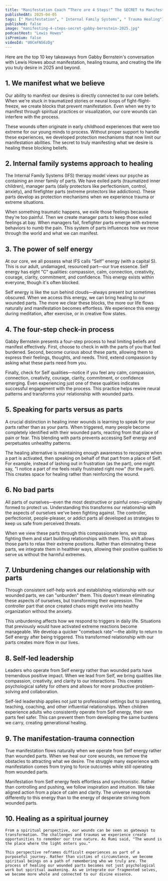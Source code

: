 ```yaml
---
title: "Manifestation Coach “There are 4 Steps!” The SECRET to Manifesting Anything in 2025! Gabby Bernstein"
publishedAt: 2025-04-05
tags: [" Manifestation", " Internal Family Systems", " Trauma Healing"]
published: false
image: "manifesting-4-steps-secret-gabby-bernstein-2025.jpg"
podcastHost: "Lewis Howes"
isPremium: false
videoId: "U0CmFNS6zDg"
---
```



<PodcastSummaryPageLayout frontmatter={frontmatter}>

Here are the top 10 key takeaways from Gabby Bernstein's conversation with Lewis Howes about manifestation, healing trauma, and creating the life you truly desire in 2025 and beyond.

## 1. We manifest what we believe

Our ability to manifest our desires is directly connected to our core beliefs. When we're stuck in traumatized stories or neural loops of fight-flight-freeze, we create blocks that prevent manifestation. Even when we try to manifest through spiritual practices or visualization, our core wounds can interfere with the process.

These wounds often originate in early childhood experiences that were too extreme for our young minds to process. Without proper support to handle these experiences, we developed protection mechanisms that now limit our manifestation abilities. The secret to truly manifesting what we desire is healing these blocking beliefs.

## 2. Internal family systems approach to healing

The Internal Family Systems (IFS) therapy model views our psyche as containing an inner family of parts. We have exiled parts (traumatized inner children), manager parts (daily protectors like perfectionism, control, anxiety), and firefighter parts (extreme protectors like addictions). These parts develop as protection mechanisms when we experience trauma or extreme situations.

When something traumatic happens, we exile those feelings because they're too painful. Then we create manager parts to keep those exiled feelings at bay. When managers fail, firefighter parts emerge with extreme behaviors to numb the pain. This system of parts influences how we move through the world and what we can manifest.

## 3. The power of self energy

At our core, we all possess what IFS calls "Self" energy (with a capital S). This is our adult, undamaged, resourced part—our true essence. Self energy has eight "C" qualities: compassion, calm, connection, creativity, courage, clarity, commitment, and confidence. This energy exists within everyone, though it's often blocked.

Self energy is like the sun behind clouds—always present but sometimes obscured. When we access this energy, we can bring healing to our wounded parts. The more we clear these blocks, the more our life flows naturally and manifestation becomes effortless. We experience this energy during meditation, after exercise, or in creative flow states.

## 4. The four-step check-in process

Gabby Bernstein presents a four-step process to heal limiting beliefs and manifest effectively. First, choose to check in with the parts of you that feel burdened. Second, become curious about these parts, allowing them to express their feelings, thoughts, and needs. Third, extend compassion by asking what these parts need from you.

Finally, check for Self qualities—notice if you feel any calm, compassion, connection, creativity, courage, clarity, commitment, or confidence emerging. Even experiencing just one of these qualities indicates successful engagement with the process. This practice helps rewire neural patterns and transforms your relationship with wounded parts.

## 5. Speaking for parts versus as parts

A crucial distinction in healing inner wounds is learning to speak for your parts rather than as your parts. When triggered, many people become completely identified with their wounded parts, reacting from that place of pain or fear. This blending with parts prevents accessing Self energy and perpetuates unhealthy patterns.

The healing alternative is maintaining enough awareness to recognize when a part is activated, then speaking on behalf of that part from a place of Self. For example, instead of lashing out in frustration (as the part), one might say, "I notice a part of me feels really frustrated right now" (for the part). This creates space for healing rather than reinforcing the wound.

## 6. No bad parts

All parts of ourselves—even the most destructive or painful ones—originally formed to protect us. Understanding this transforms our relationship with the aspects of ourselves we've been fighting against. The controller, perfectionist, people-pleaser, or addict parts all developed as strategies to keep us safe from perceived threats.

When we view these parts through this compassionate lens, we stop fighting them and start building relationships with them. This shift allows those parts to relax their extreme positions. Rather than eliminating these parts, we integrate them in healthier ways, allowing their positive qualities to serve us without the harmful extremes.

## 7. Unburdening changes our relationship with parts

Through consistent self-help work and establishing relationship with our wounded parts, we can "unburden" them. This doesn't mean eliminating these aspects of ourselves, but transforming their expression. The controller part that once created chaos might evolve into healthy organization without the anxiety.

This unburdening affects how we respond to triggers in daily life. Situations that previously would have activated extreme reactions become manageable. We develop a quicker "comeback rate"—the ability to return to Self energy after being triggered. This transformed relationship with our parts creates more flow in our lives.

## 8. Self-led leadership

Leaders who operate from Self energy rather than wounded parts have tremendous positive impact. When we lead from Self, we bring qualities like compassion, creativity, and clarity to our interactions. This creates psychological safety for others and allows for more productive problem-solving and collaboration.

Self-led leadership applies not just to professional settings but to parenting, teaching, coaching, and other influential relationships. When children experience adults who consistently operate from Self energy, their own parts feel safer. This can prevent them from developing the same burdens we carry, creating generational healing.

## 9. The manifestation-trauma connection

True manifestation flows naturally when we operate from Self energy rather than wounded parts. When we heal our core wounds, we remove the obstacles to attracting what we desire. The struggle many experience with manifestation comes from trying to force outcomes while still operating from wounded parts.

Manifestation from Self energy feels effortless and synchronistic. Rather than controlling and pushing, we follow inspiration and intuition. We take aligned action from a place of calm and clarity. The universe responds differently to this energy than to the energy of desperate striving from wounded parts.

## 10. Healing as a spiritual journey

    From a spiritual perspective, our wounds can be seen as gateways to transformation. The challenges and traumas we experience create opportunities to remember our true nature. As Rumi said, "The wound is the place where the light enters you."

    This perspective reframes difficult experiences as part of a purposeful journey. Rather than victims of circumstance, we become spiritual beings on a path of remembering who we truly are. The process of healing our wounded parts becomes not just psychological work but spiritual awakening. As we integrate our fragmented selves, we become more whole and connected to our divine essence.

</PodcastSummaryPageLayout>
